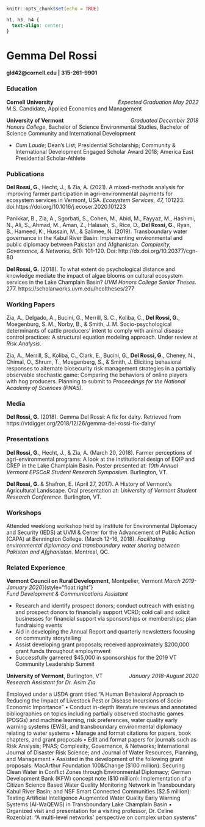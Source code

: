 
```r
knitr::opts_chunk$set(echo = TRUE)
```

```css
h1, h3, h4 {
  text-align: center;
}
```

# **Gemma Del Rossi**

#### gld42@cornell.edu | 315-261-9901

### Education
**Cornell University**  [*Expected Graduation May 2022*]{style="float:right"}  
M.S. Candidate, Applied Economics and Management

**University of Vermont**  [*Graduated December 2018*]{style="float:right"}   
*Honors College*, Bachelor of Science Environmental Studies, Bachelor of Science Community and International Development 

* *Cum Laude*; Dean’s List; Presidential Scholarship; Community & International Development Engaged Scholar Award 2018; America East Presidential Scholar-Athlete

### Publications 

**Del Rossi, G.**, Hecht, J., & Zia, A. (2021). A mixed-methods analysis for improving farmer participation in agri-environmental payments for ecosystem services in Vermont, USA. *Ecosystem Services, 47,* 101223. doi:https://doi.org/10.1016/j.ecoser.2020.101223  

Panikkar, B., Zia, A., Sgorbati, S., Cohen, M., Abid, M., Fayyaz, M., Hashimi, N., Ali, S., Ahmad, M., Aman, Z., Halasah, S., Rice, D., **Del Rossi, G.**, Ryan, B., Hameed, K., Hussain, M., & Salimee, N. (2019). Transboundary water governance in the Kabul River Basin: Implementing environmental and public diplomacy between Pakistan and Afghanistan. *Complexity, Governance, & Networks, 5*(1): 101-120. Doi: http://dx.doi.org/10.20377/cgn-80  

**Del Rossi, G.** (2018). To what extent do psychological distance and knowledge mediate the impact of algae blooms on cultural ecosystem services in the Lake Champlain Basin? *UVM Honors College Senior Theses.* 277. https://scholarworks.uvm.edu/hcoltheses/277  

### Working Papers 

Zia, A., Delgado, A., Bucini, G., Merrill, S. C., Koliba, C., **Del Rossi, G.**, Moegenburg, S. M., Norby, B., & Smith, J. M. Socio-psychological determinants of cattle producers’ intent to comply with animal disease control practices: A structural equation modeling approach. Under review at *Risk Analysis*.

Zia, A., Merrill, S., Koliba, C., Clark, E., Bucini, G., **Del Rossi, G.**, Cheney, N., Chimal, O., Shrum, T., Moegenberg, S., & Smith, J. Eliciting behavioral responses to alternate biosecurity risk management strategies in a partially observable stochastic game: Comparing the behaviors of online players with hog producers. Planning to submit to *Proceedings for the National Academy of Sciences (PNAS)*.

### Media 

**Del Rossi, G.** (2018). Gemma Del Rossi: A fix for dairy. Retrieved from https://vtdigger.org/2018/12/26/gemma-del-rossi-fix-dairy/

### Presentations

**Del Rossi, G.**, Hecht, J., & Zia, A. (March 20, 2018). Farmer perceptions of agri-environmental programs: A look at the institutional design of EQIP and CREP in the Lake Champlain Basin. Poster presented at: *10th Annual Vermont EPSCoR Student Research Symposium*. Burlington, VT.

**Del Rossi, G.** & Shafron, E. (April 27, 2017). A History of Vermont’s Agricultural Landscape. Oral presentation at: *University of Vermont Student Research Conference*. Burlington, VT.

### Workshops

Attended weeklong workshop held by Institute for Environmental Diplomacy and Security (IEDS) at UVM & Center for the Advancement of Public Action (CAPA) at Bennington College. (March 12-16, 2018). *Facilitating environmental diplomacy and transboundary water sharing between Pakistan and Afghanistan.* Montreal, QC.

### Related Experience

**Vermont Council on Rural Development**, Montpelier, Vermont *March 2019-January 2020*]{style="float:right"}  
*Fund Development & Communications Assistant*  

* Research and identify prospect donors; conduct outreach with existing and prospect donors to financially support VCRD; cold call and solicit businesses for financial support via sponsorships or memberships; plan fundraising events
* Aid in developing the Annual Report and quarterly newsletters focusing on community storytelling
* Assist developing grant proposals; received approximately $200,000 grant funds throughout employmwent
* Successfully garnered $45,000 in sponsorships for the 2019 VT Community Leadership Summit

**University of Vermont**, Burlington, VT[*January 2018-August 2020*]{style="float:right"}   
*Research Assistant for Dr. Asim Zia*

Employed under a USDA grant titled “A Human Behavioral Approach to Reducing the Impact of Livestock Pest or Disease Incursions of Socio-Economic Importance”
• Conduct in-depth literature reviews and annotated bibliographies on topics including partially observed stochastic games (POSGs) and machine learning, risk preferences, water quality early warning systems (EWS), and transboundary environmental diplomacy relating to water systems
• Manage and format citations for papers, book chapters, and grant proposals
• Edit and format papers for journals such as Risk Analysis; PNAS; Complexity, Governance, & Networks; International Journal of Disaster Risk Science; and Journal of Water Resources, Planning, and Management
• Assisted in the development of the following grant proposals: MacArthur Foundation 100&Change ($100 million): Securing Clean Water in Conflict Zones through Environmental Diplomacy; German Development Bank (KFW) concept note ($10 million): Implementation of a Citizen Science Based Water Quality Monitoring Network in Transboundary Kabul River Basin; and NSF Smart Connected Communities ($2.5 million): Testing Artificial Intelligence Augmented Water Quality Early Warning Systems (AI-WaQEWS) in Transboundary Lake Champlain Basin
• Organized visit and presentation for a visiting professor, Dr. Celine Rozenblat: “A multi-level networks’ perspective on complex urban systems”
